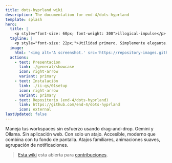 ```yaml
---
title: dots-hyprland wiki
description: The documentation for end-4/dots-hyprland
template: splash
hero:
  title: |
    <p style="font-size: 60px; font-weight: 300">illogical-impulse</p>
  tagline: |
    <p style="font-size: 22px;">Utilidad primero. Simplemente elegante.</p>
  image:
    html: "<img alt='A screenshot.' src='https://repository-images.githubusercontent.com/583820372/55988d08-a8db-421a-8761-f6e98ea89ce3' width='600' />"
  actions:
    - text: Presentacion
      link: ./general/showcase
      icon: right-arrow
      variant: primary
    - text: Instalación
      link: ./ii-qs/01setup
      icon: right-arrow
      variant: primary
    - text: Repositorio (end-4/dots-hyprland)
      link: https://github.com/end-4/dots-hyprland
      icon: external
lastUpdated: false
---
```



<CardGrid>
  <Card title="[‎ ‎ [‎ Resumen ‎] ‎ ‎]">
    Maneja tus workspaces sin esfuerzo usando drag-and-drop.
  </Card>
  <Card title=">>× AI ×<<">
    Gemini y Ollama. Sin aplicación web. Con solo un atajo.
  </Card>
  <Card title="•• Material Design 3 ••">
    Accesible, moderno que combina con tu fondo de pantalla.
  </Card>
  <Card title="+//+ Calidad de vida ++">
    Atajos familiares, animaciones suaves, agrupación de notificaciones.
  </Card>
</CardGrid>

> [Esta wiki](https://github.com/end-4/dots-hyprland-wiki) esta abierta para [contribuciones](https://end-4.github.io/dots-hyprland-wiki/en/dev/doc-site-contrib).
